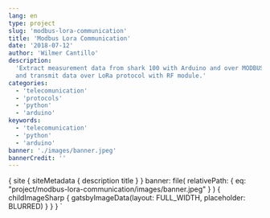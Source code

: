 ```yaml
---
lang: en
type: project
slug: 'modbus-lora-communication'
title: 'Modbus Lora Communication'
date: '2018-07-12'
author: 'Wilmer Cantillo'
description:
  'Extract measurement data from shark 100 with Arduino and over MODBUS protocol
  and transmit data over LoRa protocol with RF module.'
categories:
  - 'telecomunication'
  - 'protocols'
  - 'python'
  - 'arduino'
keywords:
  - 'telecomunication'
  - 'python'
  - 'arduino'
banner: './images/banner.jpeg'
bannerCredit: ''
---
```


  {
    site {
      siteMetadata {
        description
        title
      }
    }
    banner: file(
      relativePath: {
        eq: "project/modbus-lora-communication/images/banner.jpeg"
      }
    ) {
      childImageSharp {
        gatsbyImageData(layout: FULL_WIDTH, placeholder: BLURRED)
      }
    }
  }
`
